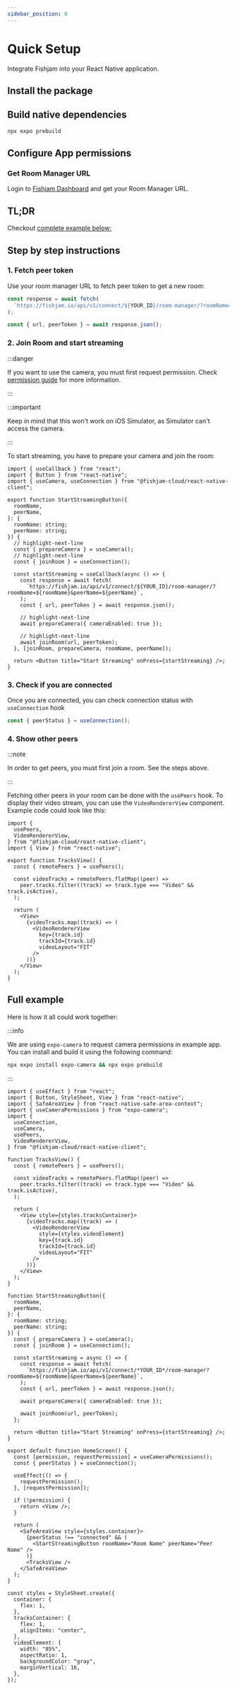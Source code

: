 ```yaml
---
sidebar_position: 0
---
```



# Quick Setup

Integrate Fishjam into your React Native application.

## Install the package

<InstallPackage />

## Build native dependencies

```bash
npx expo prebuild
```

## Configure App permissions

<ConfigurePermissions />

### Get Room Manager URL

Login to [Fishjam Dashboard](https://fishjam.io/app) and get your Room Manager URL.

## TL;DR

Checkout [complete example below:](#full-example)

## Step by step instructions

### 1. Fetch peer token

Use your room manager URL to fetch peer token to get a new room:

```ts
const response = await fetch(
  `https://fishjam.io/api/v1/connect/${YOUR_ID}/room-manager/?roomName=${roomName}&peerName=${peerName}`,
);

const { url, peerToken } = await response.json();
```

### 2. Join Room and start streaming

:::danger

If you want to use the camera, you must first request permission. Check
[permission guide](/react-native/installation#step-2-configure-app-permissions) for more information.

:::

:::important

Keep in mind that this won't work on iOS Simulator, as Simulator can't access the camera.

:::

To start streaming, you have to prepare your camera and join the room:

```tsx
import { useCallback } from "react";
import { Button } from "react-native";
import { useCamera, useConnection } from "@fishjam-cloud/react-native-client";

export function StartStreamingButton({
  roomName,
  peerName,
}: {
  roomName: string;
  peerName: string;
}) {
  // highlight-next-line
  const { prepareCamera } = useCamera();
  // highlight-next-line
  const { joinRoom } = useConnection();

  const startStreaming = useCallback(async () => {
    const response = await fetch(
      `https://fishjam.io/api/v1/connect/${YOUR_ID}/room-manager/?roomName=${roomName}&peerName=${peerName}`,
    );
    const { url, peerToken } = await response.json();

    // highlight-next-line
    await prepareCamera({ cameraEnabled: true });

    // highlight-next-line
    await joinRoom(url, peerToken);
  }, [joinRoom, prepareCamera, roomName, peerName]);

  return <Button title="Start Streaming" onPress={startStreaming} />;
}
```

### 3. Check if you are connected

Once you are connected, you can check connection status with `useConnection` hook

```ts
const { peerStatus } = useConnection();
```

### 4. Show other peers

:::note

In order to get peers, you must first join a room. See the steps above.

:::

Fetching other peers in your room can be done with the `usePeers` hook. To display their video stream, you can use the
`VideoRendererView` component. Example code could look like this:

```tsx
import {
  usePeers,
  VideoRendererView,
} from "@fishjam-cloud/react-native-client";
import { View } from "react-native";

export function TracksView() {
  const { remotePeers } = usePeers();

  const videoTracks = remotePeers.flatMap((peer) =>
    peer.tracks.filter((track) => track.type === "Video" && track.isActive),
  );

  return (
    <View>
      {videoTracks.map((track) => (
        <VideoRendererView
          key={track.id}
          trackId={track.id}
          videoLayout="FIT"
        />
      ))}
    </View>
  );
}
```

## Full example

Here is how it all could work together:

:::info

We are using `expo-camera` to request camera permissions in example app. You can install and build it using the
following command:

```bash
npx expo install expo-camera && npx expo prebuild
```

:::

```tsx
import { useEffect } from "react";
import { Button, StyleSheet, View } from "react-native";
import { SafeAreaView } from "react-native-safe-area-context";
import { useCameraPermissions } from "expo-camera";
import {
  useConnection,
  useCamera,
  usePeers,
  VideoRendererView,
} from "@fishjam-cloud/react-native-client";

function TracksView() {
  const { remotePeers } = usePeers();

  const videoTracks = remotePeers.flatMap((peer) =>
    peer.tracks.filter((track) => track.type === "Video" && track.isActive),
  );

  return (
    <View style={styles.tracksContainer}>
      {videoTracks.map((track) => (
        <VideoRendererView
          style={styles.videoElement}
          key={track.id}
          trackId={track.id}
          videoLayout="FIT"
        />
      ))}
    </View>
  );
}

function StartStreamingButton({
  roomName,
  peerName,
}: {
  roomName: string;
  peerName: string;
}) {
  const { prepareCamera } = useCamera();
  const { joinRoom } = useConnection();

  const startStreaming = async () => {
    const response = await fetch(
      `https://fishjam.io/api/v1/connect/*YOUR_ID*/room-manager?roomName=${roomName}&peerName=${peerName}`,
    );
    const { url, peerToken } = await response.json();

    await prepareCamera({ cameraEnabled: true });

    await joinRoom(url, peerToken);
  };

  return <Button title="Start Streaming" onPress={startStreaming} />;
}

export default function HomeScreen() {
  const [permission, requestPermission] = useCameraPermissions();
  const { peerStatus } = useConnection();

  useEffect(() => {
    requestPermission();
  }, [requestPermission]);

  if (!permission) {
    return <View />;
  }

  return (
    <SafeAreaView style={styles.container}>
      {peerStatus !== "connected" && (
        <StartStreamingButton roomName="Room Name" peerName="Peer Name" />
      )}
      <TracksView />
    </SafeAreaView>
  );
}

const styles = StyleSheet.create({
  container: {
    flex: 1,
  },
  tracksContainer: {
    flex: 1,
    alignItems: "center",
  },
  videoElement: {
    width: "85%",
    aspectRatio: 1,
    backgroundColor: "gray",
    marginVertical: 16,
  },
});
```
